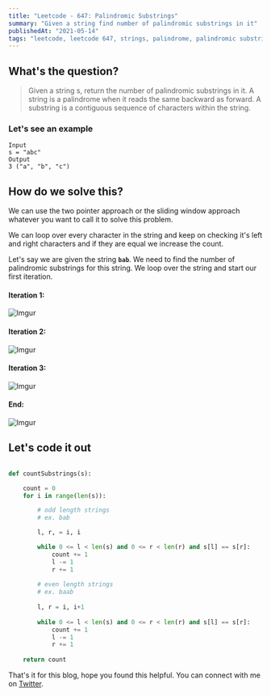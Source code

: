 ```yaml
---
title: "Leetcode - 647: Palindromic Substrings"
summary: "Given a string find number of palindromic substrings in it"
publishedAt: "2021-05-14"
tags: "leetcode, leetcode 647, strings, palindrome, palindromic substrings, count, python, python3, programming, dsa, interview, questions, coding"
---
```


## What's the question?

<blockquote>
  Given a string s, return the number of palindromic substrings in it. A string
  is a palindrome when it reads the same backward as forward. A substring is a
  contiguous sequence of characters within the string.
</blockquote>

### Let's see an example

```dart:example
Input
s = "abc"
Output
3 ("a", "b", "c")
```

## How do we solve this?

We can use the two pointer approach or the sliding window approach whatever you want to call it to solve this problem. 

We can loop over every character in the string and keep on checking it's left and right characters and if they are equal we increase the count.

Let's say we are given the string <b>`bab`</b>. We need to find the number of palindromic substrings for this string. We loop over the string and start our first iteration.


#### Iteration 1:

![Imgur](https://i.imgur.com/8DtnGvw.png)


#### Iteration 2:

![Imgur](https://i.imgur.com/qjh6KoE.png)


#### Iteration 3:

![Imgur](https://i.imgur.com/e5TqYm5.png)


#### End:

![Imgur](https://i.imgur.com/UR4vw8Y.png)


## Let's code it out

```dart:count_substrings.py

def countSubstrings(s):

    count = 0
    for i in range(len(s)):

        # odd length strings
        # ex. bab

        l, r, = i, i

        while 0 <= l < len(s) and 0 <= r < len(r) and s[l] == s[r]:
            count += 1
            l -= 1
            r += 1
        
        # even length strings
        # ex. baab
        
        l, r = i, i+1
        
        while 0 <= l < len(s) and 0 <= r < len(r) and s[l] == s[r]:
            count += 1
            l -= 1
            r += 1
    
    return count

```

That's it for this blog, hope you found this helpful. You can connect with me on <a target="_blank" href="https://twitter.com/saglanivatsal">Twitter</a>.